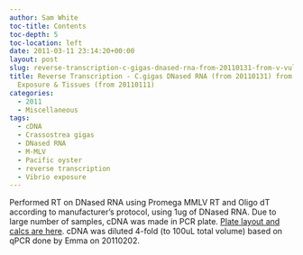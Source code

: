 ```yaml
---
author: Sam White
toc-title: Contents
toc-depth: 5
toc-location: left
date: 2011-03-11 23:14:20+00:00
layout: post
slug: reverse-transcription-c-gigas-dnased-rna-from-20110131-from-v-vulnificus-exposure-tissues-from-20110111
title: Reverse Transcription - C.gigas DNased RNA (from 20110131) from V.vulnificus
  Exposure & Tissues (from 20110111)
categories:
  - 2011
  - Miscellaneous
tags:
  - cDNA
  - Crassostrea gigas
  - DNased RNA
  - M-MLV
  - Pacific oyster
  - reverse transcription
  - Vibrio exposure
---
```


Performed RT on DNased RNA using Promega MMLV RT and Oligo dT according to manufacturer's protocol, using 1ug of DNased RNA. Due to large number of samples, cDNA was made in PCR plate. [Plate layout and calcs are here](https://spreadsheets0.google.com/ccc?hl=en&hl=en&key=tGdgxaN5NchLx8wNDKAdWzg&authkey=CMrM2CM#gid=0). cDNA was diluted 4-fold (to 100uL total volume) based on qPCR done by Emma on 20110202.
